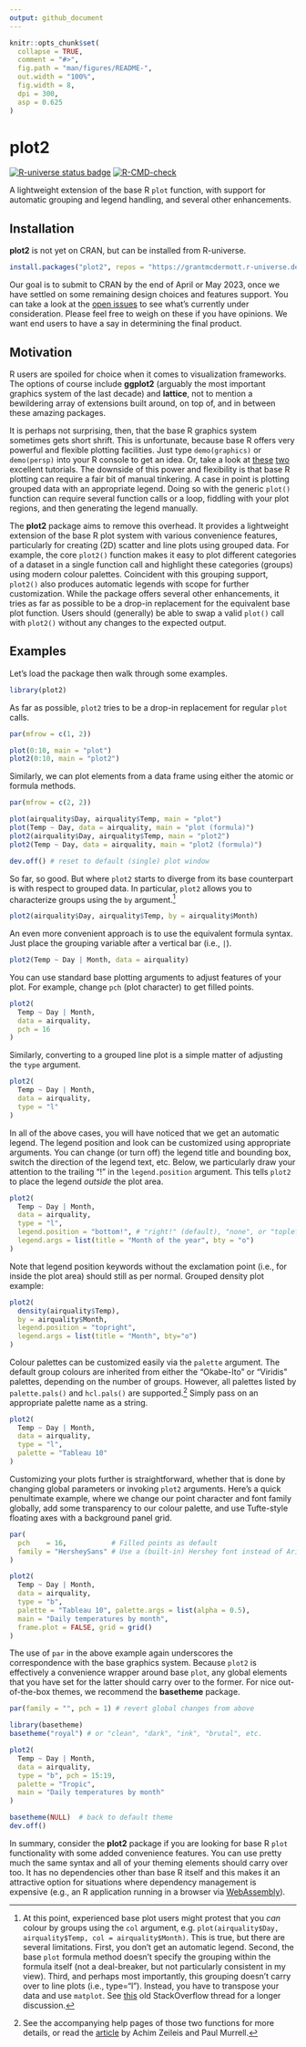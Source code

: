 ```yaml
---
output: github_document
---
```


<!-- README.md is generated from README.Rmd. Please edit that file -->

```r
knitr::opts_chunk$set(
  collapse = TRUE,
  comment = "#>",
  fig.path = "man/figures/README-",
  out.width = "100%",
  fig.width = 8,
  dpi = 300,
  asp = 0.625
)
```

# plot2

<!-- badges: start -->
[![R-universe status badge](https://grantmcdermott.r-universe.dev/badges/plot2)](https://grantmcdermott.r-universe.dev)
[![R-CMD-check](https://github.com/grantmcdermott/plot2/actions/workflows/R-CMD-check.yaml/badge.svg)](https://github.com/grantmcdermott/plot2/actions/workflows/R-CMD-check.yaml)
<!-- badges: end -->

A lightweight extension of the base R `plot` function, with support for
automatic grouping and legend handling, and several other enhancements.

## Installation

**plot2** is not yet on CRAN, but can be installed from R-universe.

``` r
install.packages("plot2", repos = "https://grantmcdermott.r-universe.dev")
```

Our goal is to submit to CRAN by the end of April or May 2023, once we have
settled on some remaining design choices and features support. You can take a 
look at the [open issues](https://github.com/grantmcdermott/plot2/issues) to see
what's currently under consideration. Please feel free to weigh on these if you
have opinions. We want end users to have a say in determining the final product.

## Motivation

R users are spoiled for choice when it comes to visualization frameworks. The
options of course include **ggplot2** (arguably the most important graphics
system of the last decade) and **lattice**, not to mention a bewildering array
of extensions built around, on top of, and in between these amazing packages.

It is perhaps not surprising, then, that the base R graphics system sometimes
gets short shrift. This is unfortunate, because base R offers very powerful and
flexible plotting facilities. Just type `demo(graphics)` or `demo(persp)` into
your R console to get an idea. Or, take a look at
[these](https://github.com/karoliskoncevicius/tutorial_r_introduction/blob/main/baseplotting.md)
[two](https://quizzical-engelbart-d15a44.netlify.app/2021-2022_m2-data-2_visu-2_practice#1)
excellent tutorials. The downside of this power and flexibility is that base R
plotting can require a fair bit of manual tinkering. A case in point is
plotting grouped data with an appropriate legend. Doing so with the generic
`plot()` function can require several function calls or a loop, fiddling with
your plot regions, and then generating the legend manually.

The **plot2** package aims to remove this overhead. It provides a lightweight
extension of the base R plot system with various convenience features,
particularly for creating (2D) scatter and line plots using grouped data. For
example, the core `plot2()` function makes it easy to plot different categories
of a dataset in a single function call and highlight these categories (groups)
using modern colour palettes. Coincident with this grouping support, `plot2()`
also produces automatic legends with scope for further customization. While the
package offers several other enhancements, it tries as far as possible to be a
drop-in replacement for the equivalent base plot function. Users should
(generally) be able to swap a valid `plot()` call with `plot2()` without any
changes to the expected output.

## Examples

Let's load the package then walk through some examples.

```r
library(plot2)
```

As far as possible, `plot2` tries to be a drop-in replacement for regular `plot`
calls.

```r
par(mfrow = c(1, 2))

plot(0:10, main = "plot")
plot2(0:10, main = "plot2")
```

Similarly, we can plot elements from a data frame using either the atomic or
formula methods.

```r
par(mfrow = c(2, 2))

plot(airquality$Day, airquality$Temp, main = "plot")
plot(Temp ~ Day, data = airquality, main = "plot (formula)")
plot2(airquality$Day, airquality$Temp, main = "plot2")
plot2(Temp ~ Day, data = airquality, main = "plot2 (formula)")

dev.off() # reset to default (single) plot window
```

So far, so good. But where `plot2` starts to diverge from its base counterpart is
with respect to grouped data. In particular, `plot2` allows you to characterize
groups using the `by` argument.^[At this point, experienced base plot users 
might protest that you _can_ colour by groups using the `col` argument, e.g.
`plot(airquality$Day, airquality$Temp, col = airquality$Month)`. This is true,
but there are several limitations. First, you don't get an automatic legend.
Second, the base `plot` formula method doesn't specify the grouping within the
formula itself (not a deal-breaker, but not particularly consistent in my view).
Third, and perhaps most importantly, this grouping doesn't carry over to line
plots (i.e., type="l"). Instead, you have to transpose your data and use
`matplot`. See
[this](https://stackoverflow.com/questions/10519873/how-to-create-a-line-plot-with-groups-in-base-r-without-loops)
old StackOverflow thread for a longer discussion.]

```r
plot2(airquality$Day, airquality$Temp, by = airquality$Month)
```

An even more convenient approach is to use the equivalent formula syntax. Just
place the grouping variable after a vertical bar (i.e., `|`).

```r
plot2(Temp ~ Day | Month, data = airquality)
```

You can use standard base plotting arguments to adjust features of your plot.
For example, change `pch` (plot character) to get filled points.

```r
plot2(
  Temp ~ Day | Month,
  data = airquality,
  pch = 16
)
```

Similarly, converting to a grouped line plot is a simple matter of adjusting the
`type` argument.

```r
plot2(
  Temp ~ Day | Month,
  data = airquality,
  type = "l"
)
```

In all of the above cases, you will have noticed that we get an automatic
legend. The legend position and look can be customized using appropriate
arguments. You can change (or turn off) the legend title and bounding box,
switch the direction of the legend text, etc. Below, we particularly draw your
attention to the trailing "!" in the `legend.position` argument. This tells
`plot2` to place the legend _outside_ the plot area.

```r
plot2(
  Temp ~ Day | Month,
  data = airquality,
  type = "l",
  legend.position = "bottom!", # "right!" (default), "none", or "topleft", etc.
  legend.args = list(title = "Month of the year", bty = "o")
)
```

Note that legend position keywords without the exclamation point (i.e., for
inside the plot area) should still as per normal. Grouped density plot example:

```r
plot2(
  density(airquality$Temp),
  by = airquality$Month, 
  legend.position = "topright",
  legend.args = list(title = "Month", bty="o")
)
```

Colour palettes can be customized easily via the `palette` argument. The default
group colours are inherited from either the "Okabe-Ito" or "Viridis" palettes,
depending on the number of groups. However, all palettes listed by
`palette.pals()` and `hcl.pals()` are supported.^[See the accompanying help
pages of those two functions for more details, or read the
[article](https://arxiv.org/pdf/2303.04918.pdf) by Achim Zeileis and Paul
Murrell.] Simply pass on an appropriate palette name as a string.

```r
plot2(
  Temp ~ Day | Month,
  data = airquality,
  type = "l",
  palette = "Tableau 10"
)
```

Customizing your plots further is straightforward, whether that is done by
changing global parameters or invoking `plot2` arguments. Here's a quick
penultimate example, where we change our point character and font family
globally, add some transparency to our colour palette, and use Tufte-style
floating axes with a background panel grid.

```r
par(
  pch    = 16,           # Filled points as default 
  family = "HersheySans" # Use a (built-in) Hershey font instead of Arial default
)

plot2(
  Temp ~ Day | Month,
  data = airquality,
  type = "b",
  palette = "Tableau 10", palette.args = list(alpha = 0.5),
  main = "Daily temperatures by month",
  frame.plot = FALSE, grid = grid()
)
```

The use of `par` in the above example again underscores the correspondence with
the base graphics system. Because `plot2` is effectively a convenience wrapper
around base `plot`, any global elements that you have set for the latter should
carry over to the former. For nice out-of-the-box themes, we recommend the
**basetheme** package.

```r
par(family = "", pch = 1) # revert global changes from above

library(basetheme)
basetheme("royal") # or "clean", "dark", "ink", "brutal", etc.

plot2(
  Temp ~ Day | Month,
  data = airquality,
  type = "b", pch = 15:19,
  palette = "Tropic",
  main = "Daily temperatures by month"
)

basetheme(NULL)  # back to default theme
dev.off()
```

In summary, consider the **plot2** package if you are looking for base R `plot`
functionality with some added convenience features. You can use pretty much the
same syntax and all of your theming elements should carry over too. It has no
dependencies other than base R itself and this makes it an attractive option for
situations where dependency management is expensive (e.g., an R application
running in a browser via [WebAssembly](https://docs.r-wasm.org/webr/latest/)).